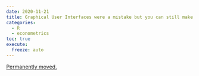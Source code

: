 ```yaml
---
date: 2020-11-21
title: Graphical User Interfaces were a mistake but you can still make things right
categories:
  - R
  - econometrics
toc: true
execute:
  freeze: auto
---
```


[Permanently moved.](../../posts/2020-11-21-guis_mistake.qmd)

